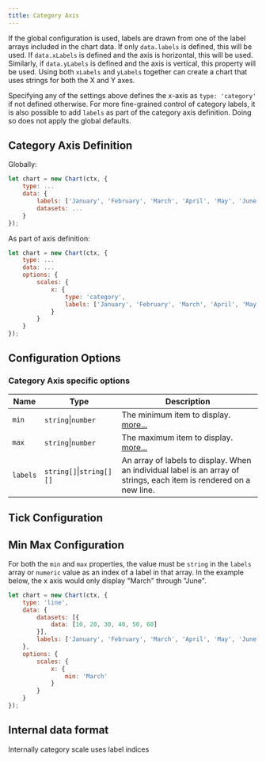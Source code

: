 ```yaml
---
title: Category Axis
---
```



If the global configuration is used, labels are drawn from one of the label arrays included in the chart data. If only `data.labels` is defined, this will be used. If `data.xLabels` is defined and the axis is horizontal, this will be used. Similarly, if `data.yLabels` is defined and the axis is vertical, this property will be used. Using both `xLabels` and `yLabels` together can create a chart that uses strings for both the X and Y axes.

Specifying any of the settings above defines the x-axis as `type: 'category'` if not defined otherwise. For more fine-grained control of category labels, it is also possible to add `labels` as part of the category axis definition. Doing so does not apply the global defaults.

## Category Axis Definition

Globally:

```javascript
let chart = new Chart(ctx, {
    type: ...
    data: {
        labels: ['January', 'February', 'March', 'April', 'May', 'June'],
        datasets: ...
    }
});
```

As part of axis definition:

```javascript
let chart = new Chart(ctx, {
    type: ...
    data: ...
    options: {
        scales: {
            x: {
                type: 'category',
                labels: ['January', 'February', 'March', 'April', 'May', 'June']
            }
        }
    }
});
```

## Configuration Options

### Category Axis specific options

| Name | Type | Description
| ---- | ---- | -----------
| `min` | `string`\|`number` | The minimum item to display. [more...](#min-max-configuration)
| `max` | `string`\|`number` | The maximum item to display. [more...](#min-max-configuration)
| `labels` | `string[]`\|`string[][]` | An array of labels to display. When an individual label is an array of strings, each item is rendered on a new line.

<CommonCartesian />
<CommonAll />

## Tick Configuration

<CommonTicks />
<CommonTicksAll />

## Min Max Configuration

For both the `min` and `max` properties, the value must be `string` in the `labels` array or `numeric` value as an index of a label in that array. In the example below, the x axis would only display "March" through "June".

```javascript
let chart = new Chart(ctx, {
    type: 'line',
    data: {
        datasets: [{
            data: [10, 20, 30, 40, 50, 60]
        }],
        labels: ['January', 'February', 'March', 'April', 'May', 'June']
    },
    options: {
        scales: {
            x: {
                min: 'March'
            }
        }
    }
});
```

## Internal data format

Internally category scale uses label indices
